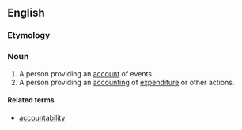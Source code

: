 ==English==

===Etymology===
{{suffix|account|er|id2=agent noun|lang=en}}

===Noun===
{{en-noun}}

# A person providing an [[account]] of events.
# A person providing an [[accounting]] of [[expenditure]] or other actions.

====Related terms====
* [[accountability]]